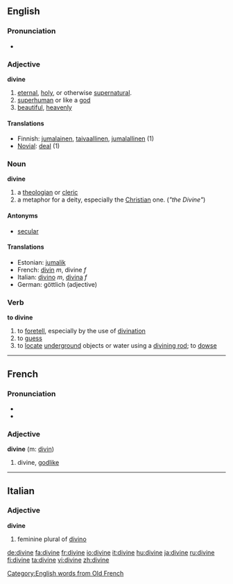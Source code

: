 ==English==

===Pronunciation===
*{{audio|en-us-divine.ogg|Audio (US)}}

===Adjective===
'''divine'''

# [[eternal]], [[holy]], or otherwise [[supernatural]].
# [[superhuman]] or like a [[god]]
# [[beautiful]], [[heavenly]]

====Translations====
*Finnish: [[jumalainen]], [[taivaallinen]], [[jumalallinen]] (1)
*[[Novial]]: [[deal]] (1)

===Noun===
'''divine'''
# a [[theologian]] or [[cleric]]
# a metaphor for a deity, especially the [[Christian]] one. (''"the Divine"'')

====Antonyms====
*[[secular]]

==== Translations ====
*Estonian: [[jumalik]]
*French: [[divin]] ''m'', divine ''f''
*Italian: [[divino]] ''m'', [[divina]] ''f''
*German: göttlich (adjective)

===Verb===
'''to divine'''
# to [[foretell]], especially by the use of [[divination]]
# to [[guess]]
# to [[locate]] [[underground]] objects or water using a [[divining rod]]; to [[dowse]]
----

==French==

===Pronunciation===
*{{IPA|/di.vin/}}
*{{SAMPA|/di.vin/}}

===Adjective===
'''divine''' {{f}} (m: [[divin]])

# divine, [[godlike]]

----

==Italian==
===Adjective===
'''divine'''

# feminine plural of [[divino]]

[[Category:English words from Old French]]

[[de:divine]]
[[fa:divine]]
[[fr:divine]]
[[io:divine]]
[[it:divine]]
[[hu:divine]]
[[ja:divine]]
[[ru:divine]]
[[fi:divine]]
[[ta:divine]]
[[vi:divine]]
[[zh:divine]]